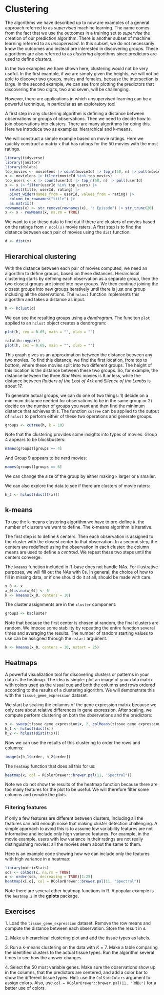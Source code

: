 # Clustering {#sec-clustering}

The algorithms we have described up to now are examples of a general approach referred to as _supervised_ machine learning. The name comes from the fact that we use the outcomes in a training set to _supervise_ the creation of our prediction algorithm. There is another subset of machine learning referred to as _unsupervised_. In this subset, we do not necessarily know the outcomes and instead are interested in discovering groups. These algorithms are also referred to as _clustering_ algorithms since predictors are used to define _clusters_. 

In the two examples we have shown here, clustering would not be very useful. In the first example, if we are simply given the heights, we will not be able to discover two groups, males and females, because the intersection is large. In the second example, we can see from plotting the predictors that discovering the two digits, two and seven, will be challenging.

However, there are applications in which unsupervised learning can be a powerful technique, in particular as an exploratory tool. 

A first step in any clustering algorithm is defining a distance between observations or groups of observations. Then we need to decide how to join observations into clusters. There are many algorithms for doing this. Here we introduce two as examples: hierarchical and k-means.

We will construct a simple example based on movie ratings. Here we quickly construct a matrix `x` that has ratings for the 50 movies with the most ratings.

```r
library(tidyverse)
library(janitor)
library(dslabs)
top_movies <- movielens |> count(movieId) |> top_n(50, n) |> pull(movieId)
x <- movielens |> filter(movieId %in% top_movies) 
top_users <- x |> count(userId) |> top_n(50, n) |> pull(userId)
x <- x |> filter(userId %in% top_users) |>
  select(title, userId, rating) |>
  pivot_wider(names_from = userId, values_from = rating) |>
  column_to_rownames("title") |>
  as.matrix()
rownames(x) <- str_remove(rownames(x), ": Episode") |> str_trunc(20)
x <- x - rowMeans(x, na.rm = TRUE)
```

We want to use these data to find out if there are clusters of movies based on the ratings from  `r ncol(x)` movie raters. A first step is to find the distance between each pair of movies using the `dist` function: 

```r
d <- dist(x)
```

## Hierarchical clustering

With the distance between each pair of movies computed, we need an algorithm to define groups, based on these distances. Hierarchical clustering starts by defining each observation as a separate group, then the two closest groups are joined into new groups. We then continue joining the closest groups into new groups iteratively until there is just one group including all the observations. The `hclust` function implements this algorithm and takes a distance as input.

```r
h <- hclust(d)
```

We can see the resulting groups using a _dendrogram_. The funciton `plot` applied to an `hclust` object creates a dendrogram:

```r
plot(h, cex = 0.65, main = "", xlab = "")
```

```r
rafalib::mypar()
plot(h, cex = 0.65, main = "", xlab = "")
```

This graph gives us an approximation between the distance between any two movies. To find this distance, we find the first location, from top to bottom, where these movies split into two different groups. The height of this location is the distance between these two groups. So, for example, the distance between the three _Star Wars_ movies is 8 or less, while the distance between _Raiders of the Lost of Ark_ and _Silence of the Lambs_ is about 17.

To generate actual groups, we can do one of two things: 1) decide on a minimum distance needed for observations to be in the same group or 2) decide on the number of groups you want and then find the minimum distance that achieves this. The function `cutree` can be applied to the output of `hclust` to perform either of these two operations and generate groups.

```r
groups <- cutree(h, k = 10)
```

Note that the clustering provides some insights into types of movies. Group 4 appears to be 
blockbusters:

```r
names(groups)[groups == 4]
```

And Group 9 appears to be nerd movies:

```r
names(groups)[groups == 6]
```

We can change the size of the group by either making `k` larger or `h` smaller. 

We can also explore the data to see if there are clusters of movie raters:

```r
h_2 <- hclust(dist(t(x)))
```


## k-means

To use the k-means clustering algorithm we have to pre-define $k$, the number of clusters we want to define. The k-means algorithm is iterative.

The first step is to define $k$ centers. Then each observation is assigned to the cluster with the closest center to that observation. In a second step, the centers are redefined using the observation in each cluster: the column means are used to define a _centroid_. We repeat these two steps until the centers converge.

The `kmeans` function included in R-base does not handle NAs. For illustrative purposes, we will fill out the NAs with 0s. In general, the choice of how to fill in missing data, or if one should do it at all, should be made with care.

```r
x_0 <- x
x_0[is.na(x_0)] <- 0
k <- kmeans(x_0, centers = 10)
```

The cluster assignments are in the `cluster` component:

```r
groups <- k$cluster
```

Note that because the first center is chosen at random, the final clusters are random. We impose some stability by repeating the entire function several times and averaging the results. The number of random starting values to use can be assigned through the `nstart` argument.

```r
k <- kmeans(x_0, centers = 10, nstart = 25)
```

## Heatmaps

A powerful visualization tool for discovering clusters or patterns in your data is the heatmap. The idea is simple: plot an image of your data matrix with colors used as the visual cue and both the columns and rows ordered according to the results of a clustering algorithm. We will demonstrate this with the `tissue_gene_expression` dataset. 

We start by scaling the columns of the gene expression matrix because we only care about relative differences in gene expression. After scaling, we compute perform clustering on both the observations and the predictors:

```r
x <- sweep(tissue_gene_expression$x, 2, colMeans(tissue_gene_expression$x))
h_1 <- hclust(dist(x))
h_2 <- hclust(dist(t(x)))
```

Now we can use the results of this clustering to order the rows and columns:

```r
image(x[h_1$order, h_2$order])
```

The `heatmap` function that does all this for us:

```r
heatmap(x, col = RColorBrewer::brewer.pal(11, "Spectral"))
```

Note we do not show the results of the heatmap function because there are too many features for the plot to be useful. We will therefore filter some columns and remake the plots.

### Filtering features

If only a few features are different between clusters, including all the features can add enough noise that making cluster detection challenging. A simple approach to avoid this is to assume low variability features are not informative and include only high variance features. For example, in the movie example, users with low variance in their ratings are not really distinguishing movies: all the movies seem about the same to them. 

Here is an example code showing how we can include only the features with high variance in a heatmap:

```r
library(matrixStats)
sds <- colSds(x, na.rm = TRUE)
o <- order(sds, decreasing = TRUE)[1:25]
heatmap(x[,o], col = RColorBrewer::brewer.pal(11, "Spectral"))
```

Note there are several other heatmap functions in R. A popular example is the `heatmap.2` in the **gplots** package.

## Exercises 

1\. Load the `tissue_gene_expression` dataset. Remove the row means and compute the distance between each observation. Store the result in `d`.


2\. Make a hierarchical clustering plot and add the tissue types as labels.


3\. Run a k-means clustering on the data with $K=7$. Make a table comparing the identified clusters to the actual tissue types. Run the algorithm several times to see how the answer changes.


4\. Select the 50 most variable genes. Make sure the observations show up in the columns, that the predictors are centered, and add a color bar to show the different tissue types. Hint: use the `ColSideColors` argument to assign colors. Also, use `col = RColorBrewer::brewer.pal(11, "RdBu")` for a better use of colors.

